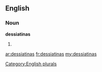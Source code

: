 ==English==

===Noun===
'''dessiatinas'''

# {{plural of|[[dessiatina]]}}

[[Category:English plurals]]

[[ar:dessiatinas]]
[[fr:dessiatinas]]
[[my:dessiatinas]]